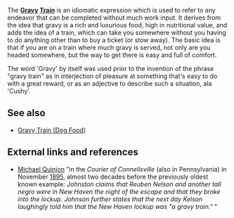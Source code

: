 The '''[[Gravy]] [[Train]]''' is an idiomatic expression which is used to refer to any endeavor that can be completed without much work input.  It derives from the idea that gravy is a rich and luxurious food, high in nutritional value, and adds the idea of a train, which can take you somewhere without you having to do anything other than to buy a ticket (or stow away).  The basic idea is that if you are on a train where much gravy is served, not only are you headed somewhere, but the way to get there is easy and full of comfort. 

The word 'Gravy' by itself was used prior to the invention of the phrase "gravy train" as in interjection of pleasure at something that's easy to do with a great reward, or as an adjective to describe such a situation, ala 'Cushy'.

==See also==
*[[Gravy Train (Dog Food)]]

==External links and references==
*[http://www.worldwidewords.org/qa/qa-gra4.htm Michael Quinion] "in the ''Courier of Connellsville'' (also in Pennsylvania) in November [[1895]], almost two decades before the previously oldest known example: ''Johnston claims that Reuben Nelson and another tall negro were in New Haven the night of the escape and that they broke into the lockup. Johnson further states that the next day Kelson laughingly told him that the New Haven lockup was "a gravy train." '' "